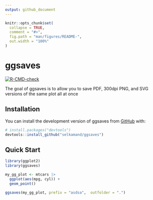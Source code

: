 ```yaml
---
output: github_document
---
```


<!-- README.md is generated from README.Rmd. Please edit that file -->

```r
knitr::opts_chunk$set(
  collapse = TRUE,
  comment = "#>",
  fig.path = "man/figures/README-",
  out.width = "100%"
)
```

# ggsaves

<!-- badges: start -->
[![R-CMD-check](https://github.com/selkamand/ggsaves/actions/workflows/R-CMD-check.yaml/badge.svg)](https://github.com/selkamand/ggsaves/actions/workflows/R-CMD-check.yaml)
<!-- badges: end -->

The goal of ggsaves is to allow you to save PDF, 300dpi PNG, and SVG versions of the same plot all at once

## Installation

You can install the development version of ggsaves from [GitHub](https://github.com/) with:

``` r
# install.packages("devtools")
devtools::install_github("selkamand/ggsaves")
```

## Quick Start

```r
library(ggplot2)
library(ggsaves)

my_gg_plot <- mtcars |> 
  ggplot(aes(mpg, cyl)) + 
  geom_point() 

ggsaves(my_gg_plot, prefix = "asdsa",  outfolder = ".")
```
